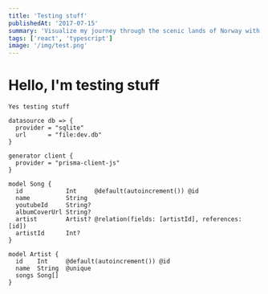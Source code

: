 ```yaml
---
title: 'Testing stuff'
publishedAt: '2017-07-15'
summary: 'Visualize my journey through the scenic lands of Norway with rich, stunning pictures and daily travel logs.'
tags: ['react', 'typescript']
image: '/img/test.png'
---
```


# Hello, I'm testing stuff
`Yes testing stuff` 

```js{13,6,7}
datasource db => {
  provider = "sqlite"
  url      = "file:dev.db"
}

generator client {
  provider = "prisma-client-js"
}

model Song {
  id            Int     @default(autoincrement()) @id
  name          String
  youtubeId     String?
  albumCoverUrl String?
  artist        Artist? @relation(fields: [artistId], references: [id])
  artistId      Int?
}

model Artist {
  id    Int     @default(autoincrement()) @id
  name  String  @unique
  songs Song[]
}
```
